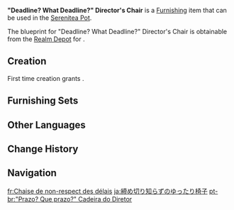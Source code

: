 {{Furnishing Infobox
|id             = 374208
|image          = Item Deadline? What Deadline? Director's Chair.png
|category       = Outdoor Furnishing
|subcategory    = Seating
|quality        = 3
|adeptal_energy = 60
|load           = 35
|reduced_load   = 24
|description    = A chair with a backrest. Made from branches, leaves, and vines, it is quite comfortable and will ease the exhaustion of any user racing to beat a deadline.<br>But the designer failed to consider that making a chair too comfortable can make those who sit in it too relaxed, and as they forget about their worries and carries, they will no longer feel nervous and anxious as the deadline approaches. This results in poor time management and working at too leisurely a pace, resulting in sudden panic when the user finally comes to their senses... Legend says a certain director once made this mistake, and it nearly resulted in calamity...
|mention        = <!--Character 1;Character2 -->
|interaction    = Seat
|blueprint      = Realm Depot
|source1        = 
}}
'''"Deadline? What Deadline?" Director's Chair''' is a [[Furnishing]] item that can be used in the [[Serenitea Pot]].

The blueprint for "Deadline? What Deadline?" Director's Chair is obtainable from the [[Realm Depot]] for {{Item|Realm Currency|24|x=160}}.

==Creation==
First time creation grants {{Item|Trust|24|x=60}}.
{{Recipe
|type = Creation
|time = 14h
|Cuihua Wood = 6
|Fabric = 2
|sort = Cuihua Wood;Fabric
}}

==Furnishing Sets==
{{Craft Usage|type=Furnishing Set}}

==Other Languages==
{{Other Languages
|en      = "Deadline? What Deadline?" Director's Chair
|zhs     = 悠悠哉哉不知死线之椅
|zhs_rm  = Yōuyōu Zāizāi Bùzhī Sǐxiàn zhī Yǐ
|zht     = 悠悠哉哉不知死線之椅
|zht_rm  = Yōuyōu Zāizāi Bùzhī Sǐxiàn zhī Yǐ
|zh_tl   = 
|ja      = 締め切り知らずのゆったり椅子
|ja_rm   = Shimekiri Shirazu no Yuttari Isu
|ja_tl   = 
|ko      = 마감일조차 잊게 하는 안락의자
|ko_tl   = Armchair That Makes One Forget Even the Deadline
|es      = Silla de la fecha límite inexistente
|es_tl   = Non-Existent Deadline Seat
|fr      = Chaise de non-respect des délais
|fr_tl   = Chair of Not Respecting Deadlines
|ru      = Режиссёрское кресло «Дедлайн? Какой дедлайн?»
|ru_tl   = "Deadline? What Deadline?" Director's Chair
|th      = เก้าอี้สุดชิลที่ไม่รู้ร้อนรู้หนาวกับเดดไลน์
|th_rm   = 
|th_tl   = 
|vi      = Ghế Ung Dung Mặc Kệ Deadline
|vi_tl   = 
|de      = Chefsessel „Deadline? Welche Deadline?“
|de_tl   = Executive Chair "Deadline? What Deadline?"
|id      = Kursi Sutradara "Tenggat Waktu Apa Ya?"
|id_tl   = "What Deadline?" Director's Chair
|pt      = "Prazo? Que prazo?" Cadeira do Diretor
|pt_tl   = "Deadline? What deadline?" Director's Chair
|pt_tl_note = "Prazo" technically means "term" and "deadline" is technically "prazo final", but "deadline" is an alternative that makes more sense in this context.
|tr      = "Teslim Tarihi Mi? O Da Ne?" Rejisörün Sandalyesi
|tr_tl   = 
|it      = Sedia del regista "Scadenza? Quale Scadenza?"
|it_tl   = Director's Chair "Deadline? What Deadline?"
}}

==Change History==
{{Change History|3.8}}

==Navigation==
{{Furnishing Navbox|exterior}}

[[fr:Chaise de non-respect des délais]]
[[ja:締め切り知らずのゆったり椅子]]
[[pt-br:"Prazo? Que prazo?" Cadeira do Diretor]]